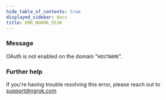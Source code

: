 ```yaml
---
hide_table_of_contents: true
displayed_sidebar: docs
title: ERR_NGROK_5530
---
```


### Message

OAuth is not enabled on the domain "`HOSTNAME`".

<ErrorDetails />

### Further help

If you're having trouble resolving this error, please reach out to [support@ngrok.com](mailto:support@ngrok.com?subject=Help%20with%20ERR_NGROK_5530)
